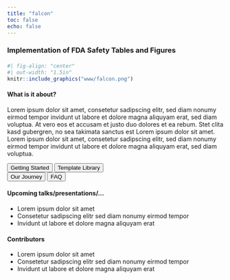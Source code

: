 ```yaml
---
title: "falcon"
toc: false
echo: false
---
```


### Implementation of FDA Safety Tables and Figures

####

```r
#| fig-align: "center"
#| out-width: "1.5in"
knitr::include_graphics("www/falcon.png")
```


#### What is it about?

Lorem ipsum dolor sit amet, consetetur sadipscing elitr, sed diam nonumy eirmod tempor invidunt ut labore et dolore magna aliquyam erat, sed diam voluptua. At vero eos et accusam et justo duo dolores et ea rebum. Stet clita kasd gubergren, no sea takimata sanctus est Lorem ipsum dolor sit amet. Lorem ipsum dolor sit amet, consetetur sadipscing elitr, sed diam nonumy eirmod tempor invidunt ut labore et dolore magna aliquyam erat, sed diam voluptua.

<div class="divButton">
<button onclick="window.location.href = 'getting_started.html';" class="button">Getting Started</button>
<button onclick="window.location.href = 'template_library.html';" class="button">Template Library</button> 
</div> 

<div class="divButton">
<button onclick="window.location.href = 'our_journey.html';" class="button">Our Journey</button>
<button onclick="window.location.href = 'faq.html';" class="button">FAQ</button>
</div>


#### Upcoming talks/presentations/...
* Lorem ipsum dolor sit amet
* Consetetur sadipscing elitr sed diam nonumy eirmod tempor
* Invidunt ut labore et dolore magna aliquyam erat

#### Contributors
* Lorem ipsum dolor sit amet
* Consetetur sadipscing elitr sed diam nonumy eirmod tempor
* Invidunt ut labore et dolore magna aliquyam erat